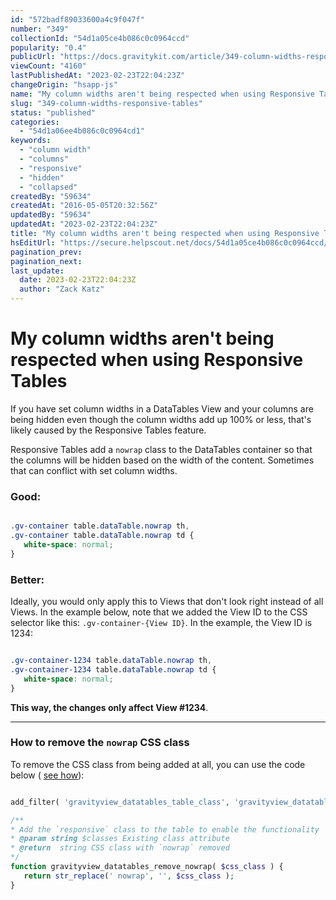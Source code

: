 ```yaml
---
id: "572badf89033600a4c9f047f"
number: "349"
collectionId: "54d1a05ce4b086c0c0964ccd"
popularity: "0.4"
publicUrl: "https://docs.gravitykit.com/article/349-column-widths-responsive-tables"
viewCount: "4160"
lastPublishedAt: "2023-02-23T22:04:23Z"
changeOrigin: "hsapp-js"
name: "My column widths aren't being respected when using Responsive Tables"
slug: "349-column-widths-responsive-tables"
status: "published"
categories: 
  - "54d1a06ee4b086c0c0964cd1"
keywords: 
  - "column width"
  - "columns"
  - "responsive"
  - "hidden"
  - "collapsed"
createdBy: "59634"
createdAt: "2016-05-05T20:32:56Z"
updatedBy: "59634"
updatedAt: "2023-02-23T22:04:23Z"
title: "My column widths aren't being respected when using Responsive Tables"
hsEditUrl: "https://secure.helpscout.net/docs/54d1a05ce4b086c0c0964ccd/article/572badf89033600a4c9f047f"
pagination_prev: 
pagination_next: 
last_update:
  date: 2023-02-23T22:04:23Z
  author: "Zack Katz"
---
```


# My column widths aren't being respected when using Responsive Tables

If you have set column widths in a DataTables View and your columns are being hidden even though the column widths add up 100% or less, that's likely caused by the Responsive Tables feature.

Responsive Tables add a `nowrap` class to the DataTables container so that the columns will be hidden based on the width of the content. Sometimes that can conflict with set column widths.

### Good:

```css

.gv-container table.dataTable.nowrap th, 
.gv-container table.dataTable.nowrap td { 
   white-space: normal; 
}
```

### Better:

Ideally, you would only apply this to Views that don't look right instead of all Views. In the example below, note that we added the View ID to the CSS selector like this: `.gv-container-{View ID}`. In the example, the View ID is 1234:

```css

.gv-container-1234 table.dataTable.nowrap th, 
.gv-container-1234 table.dataTable.nowrap td { 
   white-space: normal; 
}
```

**This way, the changes only affect View #1234**.

---

### How to remove the `nowrap` CSS class

To remove the CSS class from being added at all, you can use the code below ( [see how](https://docs.gravitykit.com/article/210-where-to-put-code-samples)):

```php

add_filter( 'gravityview_datatables_table_class', 'gravityview_datatables_remove_nowrap', 20 );

/**
* Add the `responsive` class to the table to enable the functionality
* @param string $classes Existing class attribute
* @return  string CSS class with `nowrap` removed
*/
function gravityview_datatables_remove_nowrap( $css_class ) {
   return str_replace(' nowrap', '', $css_class );
}
```